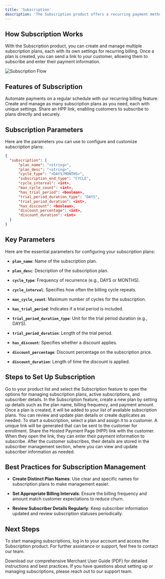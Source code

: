 ```yaml
---
title: 'Subscription'
description: 'The Subscription product offers a recurring payment method via the gateway. This feature allows you to create subscription plans, assign them to customers, and manage all subscriptions in one place. Customers can subscribe to your plans by following a Hosted Payment Page (HPP) link, making the process seamless and automated.'
---
```


## **How Subscription Works**

With the Subscription product, you can create and manage multiple subscription plans, each with its own settings for recurring billing. Once a plan is created, you can send a link to your customer, allowing them to subscribe and enter their payment information.

![Subscription Flow](/images/flows-subscription.svg)

## **Features of Subscription**

<CardGroup>
  <Card title="Recurring Billing" icon="calendar">
    Automate payments on a regular schedule with our recurring billing feature.
  </Card>

  <Card title="Flexible Plan Creation" icon="plus">
    Create and manage as many subscription plans as you need, each with unique settings.
  </Card>

  <Card title="Customer Self-Enrollment" icon="link">
    Share an HPP link, enabling customers to subscribe to plans directly and securely.
  </Card>
</CardGroup>

## **Subscription Parameters**

Here are the parameters you can use to configure and customize subscription plans:

```json
{
  "subscription": {
      "plan_name": "<string>",
      "plan_desc": "<string>",
      "cycle_type": "<DAYS/MONTHS>",
      "subscription_end_type": "CYCLE",
      "cycle_interval": <int>,
      "max_cycle_count": <int>,
      "has_trial_period": <boolean>,
      "trial_period_duration_type": "DAYS",
      "trial_period_duration": <int>,
      "has_discount": <boolean>,
      "discount_percentage": <int>,
      "discount_duration": <int>
  }
}
```

## **Key Parameters**

Here are the essential parameters for configuring your subscription plans:

* **`plan_name`**: Name of the subscription plan.

* **`plan_desc`**: Description of the subscription plan.

* **`cycle_type`**: Frequency of recurrence (e.g., DAYS or MONTHS).

* **`cycle_interval`**: Specifies how often the billing cycle repeats.

* **`max_cycle_count`**: Maximum number of cycles for the subscription.

* **`has_trial_period`**: Indicates if a trial period is included.

* **`trial_period_duration_type`**: Unit for the trial period duration (e.g., DAYS).

* **`trial_period_duration`**: Length of the trial period.

* **`has_discount`**: Specifies whether a discount applies.

* **`discount_percentage`**: Discount percentage on the subscription price.

* **`discount_duration`**: Length of time the discount is applied.

## **Steps to Set Up Subscription**

<Steps>
  <Step title="Accessing the Subscription Product">
    Go to your product list and select the Subscription feature to open the options for managing subscription plans, active subscriptions, and subscriber details.
  </Step>

  <Step title="Creating a Subscription Plan">
    In the Subscription feature, create a new plan by setting up details such as the plan name, billing frequency, and payment amount.
  </Step>

  <Step title="Managing Subscription Plans">
    Once a plan is created, it will be added to your list of available subscription plans. You can review and update plan details or create duplicates as needed.
  </Step>

  <Step title="Starting a New Subscription">
    To start a subscription, select a plan and assign it to a customer. A unique link will be generated that can be sent to the customer for enrollment.
  </Step>

  <Step title="Sending Subscription Link">
    Share the Hosted Payment Page (HPP) link with the customer. When they open the link, they can enter their payment information to subscribe.
  </Step>

  <Step title="Managing Subscriber Information">
    After the customer subscribes, their details are stored in the subscriber management section, where you can view and update subscriber information as needed.
  </Step>
</Steps>

## **Best Practices for Subscription Management**

* **Create Distinct Plan Names**: Use clear and specific names for subscription plans to make management easier.

* **Set Appropriate Billing Intervals**: Ensure the billing frequency and amount match customer expectations to reduce churn.

* **Review Subscriber Details Regularly**: Keep subscriber information updated and review subscription statuses periodically.

## **Next Steps**

To start managing subscriptions, log in to your account and access the Subscription product. For further assistance or support, feel free to contact our team.

<Card title="Download Merchant User Guide" icon="file-pdf" href="https://drive.google.com/file/d/1FmQVOM1YfX1trzHPHmdpWUM43DOaEtow/view?usp=drive_link">
  Download our comprehensive Merchant User Guide (PDF) for detailed instructions and best practices.
</Card>

<Card title="Need Assistance?" icon="life-ring" href="/support/contact">
  If you have questions about setting up or managing subscriptions, please reach out to our support team.
</Card>